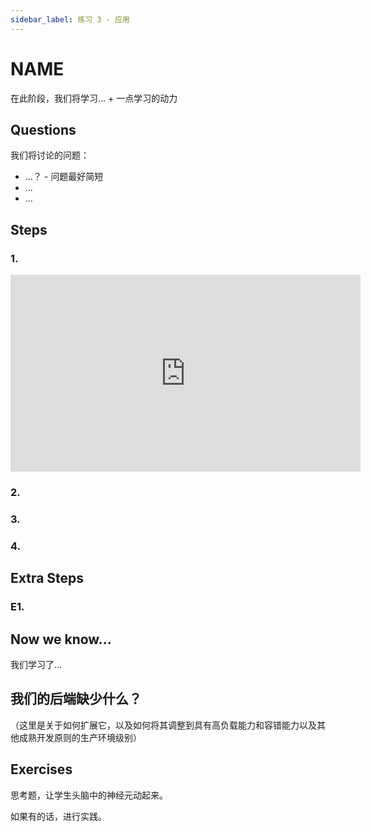 ```yaml
---
sidebar_label: 练习 3 - 应用
---
```


# NAME

在此阶段，我们将学习... + 一点学习的动力

## Questions

我们将讨论的问题：
- ...？ - 问题最好简短
- ...
- ...

## Steps

### 1.

<iframe width="560" height="315" src="https://www.youtube.com/embed/rQqJdKuWyyI?si=FSPnSYTEJNq0pdil" title="YouTube video player" frameborder="0" allow="accelerometer; autoplay; clipboard-write; encrypted-media; gyroscope; picture-in-picture; web-share" referrerpolicy="strict-origin-when-cross-origin" allowfullscreen></iframe>

### 2.

### 3.

### 4.

## Extra Steps

### E1.

## Now we know...

我们学习了...

## 我们的后端缺少什么？

（这里是关于如何扩展它，以及如何将其调整到具有高负载能力和容错能力以及其他成熟开发原则的生产环境级别）

## Exercises

思考题，让学生头脑中的神经元动起来。

如果有的话，进行实践。
